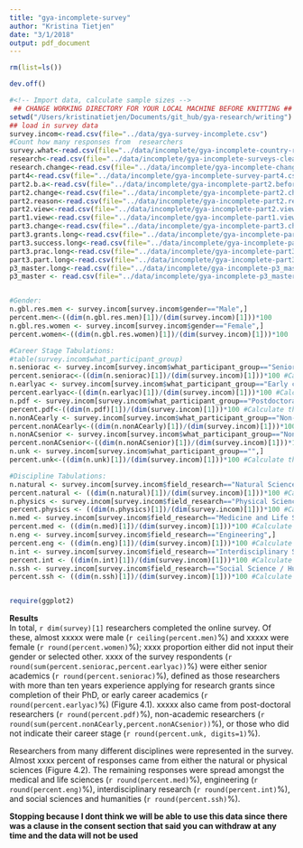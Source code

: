 ```yaml
---
title: "gya-incomplete-survey"
author: "Kristina Tietjen"
date: "3/1/2018"
output: pdf_document
---
```



```r
rm(list=ls())

dev.off()

#<!-- Import data, calculate sample sizes -->
 ## CHANGE WORKING DIRECTORY FOR YOUR LOCAL MACHINE BEFORE KNITTING ##
setwd("/Users/kristinatietjen/Documents/git_hub/gya-research/writing")
## load in survey data
survey.incom<-read.csv(file="../data/gya-survey-incomplete.csv")
#Count how many responses from  researchers
survey.what<-read.csv(file="../data/incomplete/gya-incomplete-country-responses.csv")
research<-read.csv(file="../data/incomplete/gya-incomplete-surveys-cleaned-research.csv")
research.change<-read.csv(file="../data/incomplete/gya-incomplete-change-reason.csv")
part4<-read.csv(file="../data/incomplete/gya-incomplete-survey-part4.csv")
part2.b.a<-read.csv(file="../data/incomplete/gya-incomplete-part2.before.after.csv")
part2.change<-read.csv(file="../data/incomplete/gya-incomplete-part2.change.csv")
part2.reason<-read.csv(file="../data/incomplete/gya-incomplete-part2.reason.csv")
part2.view<-read.csv(file="../data/incomplete/gya-incomplete-part2.view.csv")
part1.view<-read.csv(file="../data/incomplete/gya-incomplete-part1.view.csv")
part3.change<-read.csv(file="../data/incomplete/gya-incomplete-part3.change.csv")
part3.grants.long<-read.csv(file="../data/incomplete/gya-incomplete-part3.grants.long.csv")
part3.success.long<-read.csv(file="../data/incomplete/gya-incomplete-part3.success.long.csv")
part3.prac.long<-read.csv(file="../data/incomplete/gya-incomplete-part3.prac.long.csv")
part3.part.long<-read.csv(file="../data/incomplete/gya-incomplete-part3.part.long.csv")
p3_master.long<-read.csv(file="../data/incomplete/gya-incomplete-p3_master.long.csv")
p3_master <- read.csv(file="../data/incomplete/gya-incomplete-p3_master.csv")


#Gender:
n.gbl.res.men <- survey.incom[survey.incom$gender=="Male",]               #Count how many responses from  male researchers
percent.men<-((dim(n.gbl.res.men)[1])/(dim(survey.incom)[1]))*100      #Calculate the % of responses from  male researchers
n.gbl.res.women <- survey.incom[survey.incom$gender=="Female",]           #Count how many responses from  female researchers
percent.women<-((dim(n.gbl.res.women)[1])/(dim(survey.incom)[1]))*100  #Calculate the % of responses from  female researchers

#Career Stage Tabulations:
#table(survey.incom$what_participant_group)
n.seniorac <- survey.incom[survey.incom$what_participant_group=="Senior academic researcher with >10 years of experience applying for research grants",]
percent.seniorac<-((dim(n.seniorac)[1])/(dim(survey.incom)[1]))*100 #Calculate the % of responses from  senior academic researchers
n.earlyac <- survey.incom[survey.incom$what_participant_group=="Early career academic researcher with <10 years experience applying for research grants since completion of PhD",]
percent.earlyac<-((dim(n.earlyac)[1])/(dim(survey.incom)[1]))*100 #Calculate the % of responses from  early academic researchers
n.pdf <- survey.incom[survey.incom$what_participant_group=="Postdoctoral fellow or research assistant with experience applying for research grants, or anticipating the need to apply for grants in the near future",]
percent.pdf<-((dim(n.pdf)[1])/(dim(survey.incom)[1]))*100 #Calculate the % of responses from  post-docs
n.nonACearly <- survey.incom[survey.incom$what_participant_group=="Non-academic researcher conducting or managing research in industry or government with <10 years of experience",]
percent.nonACearly<-((dim(n.nonACearly)[1])/(dim(survey.incom)[1]))*100 #Calculate the % of responses from early career non-academics
n.nonACsenior <- survey.incom[survey.incom$what_participant_group=="Non-academic researcher conducting or managing research in industry or government with >10 years of experience",]
percent.nonACsenior<-((dim(n.nonACsenior)[1])/(dim(survey.incom)[1]))*100 #Calculate the % of responses from early career non-academics
n.unk <- survey.incom[survey.incom$what_participant_group=="",]
percent.unk<-((dim(n.unk)[1])/(dim(survey.incom)[1]))*100 #Calculate the % of responses from unknown career stage

#Discipline Tabulations:
n.natural <- survey.incom[survey.incom$field_research=="Natural Science",]
percent.natural <- ((dim(n.natural)[1])/(dim(survey.incom)[1]))*100 #Calculate the % of responses from  natural scientists
n.physics <- survey.incom[survey.incom$field_research=="Physical Science (eg. math, physics, chemistry, computer science)",]
percent.physics <- ((dim(n.physics)[1])/(dim(survey.incom)[1]))*100 #Calculate the % of responses from  physical scientists
n.med <- survey.incom[survey.incom$field_research=="Medicine and Life Science",]
percent.med <- ((dim(n.med)[1])/(dim(survey.incom)[1]))*100 #Calculate the % of responses from  med/life scientists
n.eng <- survey.incom[survey.incom$field_research=="Engineering",]
percent.eng <- ((dim(n.eng)[1])/(dim(survey.incom)[1]))*100 #Calculate the % of responses from  engineering scientists
n.int <- survey.incom[survey.incom$field_research=="Interdisciplinary Science",]
percent.int <- ((dim(n.int)[1])/(dim(survey.incom)[1]))*100 #Calculate the % of responses from  interdisciplinary scientists
n.ssh <- survey.incom[survey.incom$field_research=="Social Science / Humanities",]
percent.ssh <- ((dim(n.ssh)[1])/(dim(survey.incom)[1]))*100 #Calculate the % of responses from  interdisciplinary scientists


require(ggplot2)
```


**Results**  
In total, `r dim(survey)[1]`  researchers completed the online survey. Of these, almost xxxxx were male (`r ceiling(percent.men)`%) and xxxxx were female (`r round(percent.women)`%); xxxx proportion either did not input their gender or selected other. xxxx of the survey respondents (`r round(sum(percent.seniorac,percent.earlyac))`%) were either senior academics (`r round(percent.seniorac)`%), defined as those researchers with more than ten years experience applying for research grants since completion of their PhD, or early career academics (`r round(percent.earlyac)`%) (Figure 4.1). xxxxx also came from post-doctoral researchers (`r round(percent.pdf)`%), non-academic researchers (`r  round(sum(percent.nonACearly,percent.nonACsenior))`%), or those who did not indicate their career stage (`r round(percent.unk, digits=1)`%).

Researchers from many different disciplines were represented in the survey. Almost xxxx percent of responses came from either the natural or physical sciences (Figure 4.2). The remaining responses were spread amongst the medical and life sciences (`r round(percent.med)`%), engineering (`r round(percent.eng)`%), interdisciplinary research (`r round(percent.int)`%), and social sciences and humanities (`r round(percent.ssh)`%). 




**Stopping because I dont think we will be able to use this data since there was a clause in the consent section that said you can withdraw at any time and the data will not be used**






